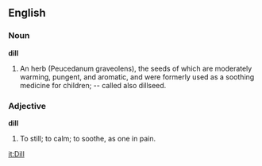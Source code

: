 ==English==

===Noun===

'''dill'''

#An herb (Peucedanum graveolens), the seeds of which are moderately warming, pungent, and aromatic, and were formerly used as a soothing medicine for children; -- called also dillseed.

===Adjective===

'''dill'''

#To still; to calm; to soothe, as one in pain.

[[it:Dill]]